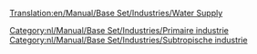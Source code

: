 [[Translation:en/Manual/Base Set/Industries/Water Supply]]

{{nl/Manual/Base Set/Industries/Industrieën|image=en/Manual/Base Set/Industries/Watersupply.png
|name=Watervoorraad
|climates=[[nl/Manual/Klimaat#subtropisch|Subtropisch]]
|accepts=Niets
|produces=[[nl/Manual/Base Set/Cargos/Water|Water]]
|notes=Niet aanwezig in andere [[nl/Manual/Klimaat|klimaten]]
}}

{{nl/Manual/Base Set/Industries/Navbox Industrieën}}
[[Category:nl/Manual/Base Set/Industries/Primaire industrie]]
[[Category:nl/Manual/Base Set/Industries/Subtropische industrie]]